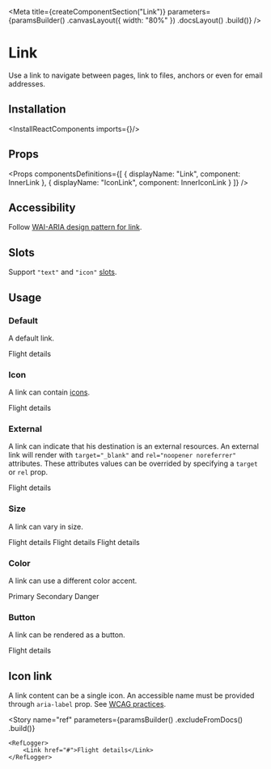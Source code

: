 
<Meta
    title={createComponentSection("Link")}
    parameters={paramsBuilder()
        .canvasLayout({ width: "80%" })
        .docsLayout(<ReactComponentsLayout sourcePath="/packages/react-components/src/link/src" />)
        .build()}
/>

# Link

Use a link to navigate between pages, link to files, anchors or even for email addresses.

## Installation

<InstallReactComponents imports={<Imports />}/>

## Props

<Props
    componentsDefinitions={[
        { displayName: "Link", component: InnerLink },
        { displayName: "IconLink", component: InnerIconLink }
    ]}
/>

## Accessibility

Follow [WAI-ARIA design pattern for link](https://www.w3.org/TR/wai-aria-practices/#link).

## Slots

Support `"text"` and `"icon"` [slots](?path=/docs/getting-started-slots--page).

## Usage

### Default

A default link.

<Preview>
    <Story name="default">
        <Link href="#">Flight details</Link>
    </Story>
</Preview>

### Icon

A link can contain [icons](?path=/docs/materials-icons--page).

<Preview>
    <Story name="icon">
        <Link href="#">
            <Text>Flight details</Text>
            <InfoIcon />
        </Link>
    </Story>
</Preview>

### External

A link can indicate that his destination is an external resources. An external link will render with `target="_blank"` and `rel="noopener noreferrer"` attributes. These attributes values can be overrided by specifying a `target` or `rel` prop.

<Preview>
    <Story name="external">
        <Link external href="#">Flight details</Link>
    </Story>
</Preview>

### Size

A link can vary in size.

<Preview>
    <Story name="size">
        <Inline align="end">
            <Link size="sm" href="#">Flight details</Link>
            <Link href="#">Flight details</Link>
            <Link size="lg" href="#">Flight details</Link>
        </Inline>
    </Story>
</Preview>

### Color

A link can use a different color accent.

<Preview>
    <Story name="color">
        <Inline>
            <Link color="primary" href="#">Primary</Link>
            <Link color="secondary" href="#">Secondary</Link>
            <Link color="danger" href="#">Danger</Link>
        </Inline>
    </Story>
</Preview>

### Button

A link can be rendered as a button.

<Preview>
    <Story name="button">
        <Link as="button">Flight details</Link>
    </Story>
</Preview>

## Icon link

A link content can be a single icon. An accessible name must be provided through `aria-label` prop. See [WCAG practices](https://www.w3.org/TR/WCAG20-TECHS/ARIA6.html).

<Preview>
    <Story name="icon link">
        <Inline align="end">
            <IconLink shape="circular" size="sm" aria-label="Add" href="#"><AddIcon /></IconLink>
            <IconLink shape="circular" aria-label="Add" href="#"><AddIcon /></IconLink>
            <IconLink shape="circular" size="lg" aria-label="Add" href="#"><AddIcon /></IconLink>
        </Inline>
    </Story>
</Preview>

<Story
    name="ref"
    parameters={paramsBuilder()
        .excludeFromDocs()
        .build()}
>
    <RefLogger>
        <Link href="#">Flight details</Link>
    </RefLogger>
</Story>
